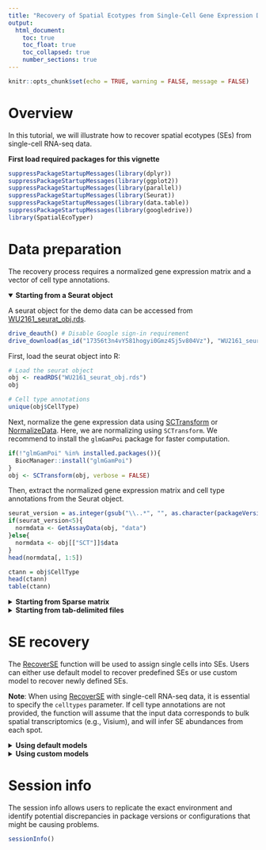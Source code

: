 ```yaml
---
title: "Recovery of Spatial Ecotypes from Single-Cell Gene Expression Data"
output: 
  html_document:
    toc: true
    toc_float: true
    toc_collapsed: true
    number_sections: true
---
```


```r
knitr::opts_chunk$set(echo = TRUE, warning = FALSE, message = FALSE)
```

# Overview

In this tutorial, we will illustrate how to recover spatial ecotypes (SEs) from single-cell RNA-seq data. 

__First load required packages for this vignette__

```r
suppressPackageStartupMessages(library(dplyr))
suppressPackageStartupMessages(library(ggplot2))
suppressPackageStartupMessages(library(parallel))
suppressPackageStartupMessages(library(Seurat))
suppressPackageStartupMessages(library(data.table))
suppressPackageStartupMessages(library(googledrive))
library(SpatialEcoTyper)
```

# Data preparation

The recovery process requires a normalized gene expression matrix and a vector of cell type annotations. 

<details open><summary><strong>Starting from a Seurat object</strong></summary>

A seurat object for the demo data can be accessed from  [WU2161_seurat_obj.rds](https://drive.google.com/open?id=17356t3n4vY581hogyi0Gmz4Sj5v804Vz&usp=drive_fs).

```r
drive_deauth() # Disable Google sign-in requirement
drive_download(as_id("17356t3n4vY581hogyi0Gmz4Sj5v804Vz"), "WU2161_seurat_obj.rds", overwrite = TRUE)
```

First, load the seurat object into R:
```r
# Load the seurat object
obj <- readRDS("WU2161_seurat_obj.rds")
obj

# Cell type annotations
unique(obj$CellType)
```

Next, normalize the gene expression data using [SCTransform](https://satijalab.org/seurat/articles/seurat5_spatial_vignette_2) or [NormalizeData](https://satijalab.org/seurat/reference/normalizedata). Here, we are normalizing using `SCTransform`. We recommend to install the `glmGamPoi` package for faster computation.

```r
if(!"glmGamPoi" %in% installed.packages()){
  BiocManager::install("glmGamPoi")
}
obj <- SCTransform(obj, verbose = FALSE)
```

Then, extract the normalized gene expression matrix and cell type annotations from the Seurat object.

```r
seurat_version = as.integer(gsub("\\..*", "", as.character(packageVersion("SeuratObject"))))
if(seurat_version<5){
  normdata <- GetAssayData(obj, "data")
}else{
  normdata <- obj[["SCT"]]$data
}
head(normdata[, 1:5])

ctann = obj$CellType
head(ctann)
table(ctann)
```

</details>

<details><summary><strong>Starting from Sparse matrix</strong></summary>
Sparse matrix in the .mtx format can be imported using the `ReadMtx` function from the `Seurat` package. The demo data can be accessed from  [WU2161](https://drive.google.com/open?id=178yvBUNNAAJ8TGtXmvjplVz_Ev7V0WxA&usp=drive_fs). The cell type annotations are available in [WU2161_celltype_ann.tsv](https://drive.google.com/open?id=17Ax4LMOClMBu6h_WUcwXtFw4HuIU8_AQ&usp=drive_fs).

```r
## Load the gene expression matrix
scdata = ReadMtx(mtx = "matrix.mtx", features = "features.tsv", 
                 cells = "barcodes.tsv", feature.column = 1, cell.column = 1)

## Normalize the data
normdata = NormalizeData(scdata)
head(normdata[, 1:5])
## Load cell type annotation
ctann = read.table("WU2161_celltype_ann.tsv", sep = "\t", 
                   header = TRUE, row.names = 1)
ctann = ctann[match(colnames(normdata), rownames(ctann)), 1]
table(ctann)
```

</details>


<details><summary><strong>Starting from tab-delimited files</strong></summary>

Tab-delimited files can be loaded into R using the `fread` function from the `data.table` package. The TSV file for the expression matrix can be accessed from  [WU2161_counts.tsv](https://drive.google.com/open?id=17VAeOnz6vTt2s0ZeTrK1kITdJ3Yus4ei&usp=drive_fs) and the cell type annotations are available in [WU2161_celltype_ann.tsv](https://drive.google.com/open?id=17Ax4LMOClMBu6h_WUcwXtFw4HuIU8_AQ&usp=drive_fs).

```r
## Download data from google drive
drive_download(as_id("17VAeOnz6vTt2s0ZeTrK1kITdJ3Yus4ei"), "WU2161_counts.tsv", overwrite = TRUE)
drive_download(as_id("17Ax4LMOClMBu6h_WUcwXtFw4HuIU8_AQ"), "WU2161_celltype_ann.tsv", overwrite = TRUE)
```


```r
## Load the gene expression matrix
scdata = fread("WU2161_counts.tsv", sep = "\t", data.table = FALSE)
rownames(scdata) = scdata[, 1] ## Set the first column as row names
scdata = scdata[, -1] ## Drop the first column

## Normalize the data
normdata = NormalizeData(scdata)
head(normdata[, 1:5])

## Load cell type annotation
ctann = read.table("WU2161_celltype_ann.tsv", sep = "\t", 
                   header = TRUE, row.names = 1)
ctann = ctann[match(colnames(normdata), rownames(ctann)), 1]
table(ctann)
```

</details>


# SE recovery

The [RecoverSE](../reference/RecoverSE.html) function will be used to assign single cells into SEs. Users can either use default model to recover predefined SEs or use custom model to recover newly defined SEs.

**Note**: When using [RecoverSE](../reference/RecoverSE.html) with single-cell RNA-seq data, it is essential to specify the `celltypes` parameter. If cell type annotations are not provided, the function will assume that the input data corresponds to bulk spatial transcriptomics (e.g., Visium), and will infer SE abundances from each spot.

<details><summary><strong>Using default models</strong></summary>

The default NMF models were trained on discovery MERSCOPE data, encompassing five cancer types: melanoma, and four carcinomas. These models are tailored to nine distinct cell types: B cells, CD4+ T cells, CD8+ T cells, NK cells, plasma cells, macrophages, dendritic cells, fibroblasts, and endothelial cells. Each model facilitates the recovery of SEs from single-cell datasets, allowing for cell-type-specific SE analysis.

For SE recovery, the cells in the query data should be grouped into one of "B", "CD4T", "CD8T", "NK", "Plasma", "Macrophage", "DC", "Fibroblast", and "Endothelial", case sensitive. All the other cell types will be considered non-SE compartments. 

```r
sepreds <- RecoverSE(normdata, celltypes = ctann)
head(sepreds)
```
</details>

<details><summary><strong>Using custom models</strong></summary>

To use custom models, users should first develop recovery models following the tutorial [Development of SE Recovery Models](TrainRecoveryModels.html). The resulting models can be used for SE recovery. An example model is available at [SE_Recovery_W_list.rds](https://drive.google.com/open?id=171WaAe49babYB85Cn1FcoNNE-lzYp1T_&usp=drive_fs).

Download the example models
```r
drive_download(as_id("171WaAe49babYB85Cn1FcoNNE-lzYp1T_"), "SE_Recovery_W_list.rds", overwrite = TRUE)
```

Load the custom models
```r
Ws <- readRDS("SE_Recovery_W_list.rds")
names(Ws) ## named list of W matrices
head(Ws[[1]]) ## feature by SE matrix
```

Using custom models for SE recovery by specifying the `Ws` argument.
```r
sepreds <- RecoverSE(normdata, celltypes = ctann, Ws = Ws)
head(sepreds)
```
</details>

# Session info

The session info allows users to replicate the exact environment and identify potential discrepancies in package versions or configurations that might be causing problems.

```r
sessionInfo()
```
